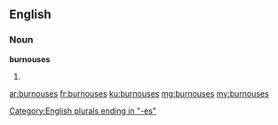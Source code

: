 ==English==

===Noun===
'''burnouses'''

# {{plural of|burnous}}

[[Category:English plurals ending in "-es"]]

[[ar:burnouses]]
[[fr:burnouses]]
[[ku:burnouses]]
[[mg:burnouses]]
[[my:burnouses]]
